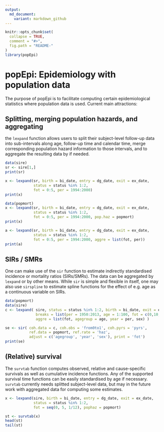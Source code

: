 ```yaml
---
output:
  md_document:
    variant: markdown_github
---
```



```r
knitr::opts_chunk$set(
  collapse = TRUE,
  comment = "#>",
  fig.path = "README-"
)
library(popEpi)
```

<!-- README.md is generated from README.Rmd. Please edit that file -->

# popEpi: Epidemiology with population data

The purpose of popEpi is to facilitate computing certain epidemiological 
statistics where population data is used. Current main attractions:

## Splitting, merging population hazards, and aggregating

the `lexpand` function allows users to split their subject-level follow-up data into 
sub-intervals along age, follow-up time and calendar time, 
merge corresponding population hazard information to those intervals, 
and to aggregate the resulting data by if needed.

```r
data(sire)
sr <- sire[1,]
print(sr)
```

```r
x <- lexpand(sr, birth = bi_date, entry = dg_date, exit = ex_date,
             status = status %in% 1:2, 
             fot = 0:5, per = 1994:2000)
print(x)
```

```r
data(popmort)
x <- lexpand(sr, birth = bi_date, entry = dg_date, exit = ex_date,
             status = status %in% 1:2, 
             fot = 0:5, per = 1994:2000, pop.haz = popmort)
print(x)
```

```r
a <- lexpand(sr, birth = bi_date, entry = dg_date, exit = ex_date,
             status = status %in% 1:2,
             fot = 0:5, per = 1994:2000, aggre = list(fot, per))
print(a)
```


## SIRs / SMRs

One can make use of the `sir` function to estimate indirectly standardised incidence or
mortality ratios (SIRs/SMRs). The data can be aggregated by `lexpand` or by other means.
While `sir` is simple and flexible in itself, one may also use `sirspline` to estimate
spline functions for the effect of e.g. age as a continuous variable on SIRs.

```r
data(popmort)
data(sire)
c <- lexpand( sire, status = status %in% 1:2, birth = bi_date, exit = ex_date, entry = dg_date,
              breaks = list(per = 1950:2013, age = 1:100, fot = c(0,10,20,Inf)), 
              aggre = list(fot, agegroup = age, year = per, sex) )

se <- sir( coh.data = c, coh.obs = 'from0to1', coh.pyrs = 'pyrs', 
           ref.data = popmort, ref.rate = 'haz', 
           adjust = c('agegroup', 'year', 'sex'), print = 'fot')
print(se)
```


## (Relative) survival

The `survtab` function computes observed, relative and cause-specific survivals as well as 
cumulative incidence functions. Any of the supported survival time functions can be
easily standardised by age if necessary. `survtab` currently needs splitted subject-level data,
but may in the future work with aggregated data for computing some estimates.

```r
x <- lexpand(sire, birth = bi_date, entry = dg_date, exit = ex_date,
             status = status %in% 1:2,
             fot = seq(0, 5, 1/12), pophaz = popmort)

st <- survtab(x)
head(st)
tail(st)
```


